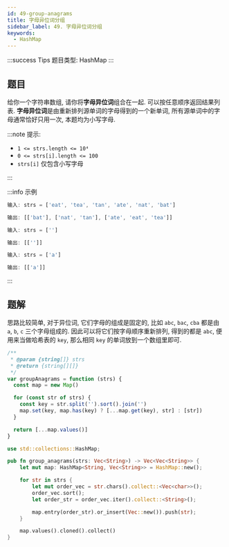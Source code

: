 ```yaml
---
id: 49-group-anagrams
title: 字母异位词分组
sidebar_label: 49. 字母异位词分组
keywords:
  - HashMap
---
```


:::success Tips
题目类型: HashMap
:::

## 题目

给你一个字符串数组, 请你将**字母异位词**组合在一起. 可以按任意顺序返回结果列表. **字母异位词**是由重新排列源单词的字母得到的一个新单词, 所有源单词中的字母通常恰好只用一次, 本题均为小写字母.

:::note 提示:

- `1 <= strs.length <= 10⁴`
- `0 <= strs[i].length <= 100`
- `strs[i]` 仅包含小写字母

:::

:::info 示例

```ts
输入: strs = ['eat', 'tea', 'tan', 'ate', 'nat', 'bat']

输出: [['bat'], ['nat', 'tan'], ['ate', 'eat', 'tea']]
```

```ts
输入: strs = ['']

输出: [['']]
```

```ts
输入: strs = ['a']

输出: [['a']]
```

:::

## 题解

思路比较简单, 对于异位词, 它们字母的组成是固定的, 比如 `abc`, `bac`, `cba` 都是由 `a`, `b`, `c` 三个字母组成的. 因此可以将它们按字母顺序重新排列, 得到的都是 `abc`, 便用来当做哈希表的 `key`, 那么相同 `key` 的单词放到一个数组里即可.


<Tabs>
  <TabItem value="JavaScript" label="JavaScript" default>

```ts
/**
 * @param {string[]} strs
 * @return {string[][]}
 */
var groupAnagrams = function (strs) {
  const map = new Map()

  for (const str of strs) {
    const key = str.split('').sort().join('')
    map.set(key, map.has(key) ? [...map.get(key), str] : [str])
  }

  return [...map.values()]
}
```

</TabItem>
<TabItem value="Rust" label="Rust">

```rust
use std::collections::HashMap;

pub fn group_anagrams(strs: Vec<String>) -> Vec<Vec<String>> {
    let mut map: HashMap<String, Vec<String>> = HashMap::new();

    for str in strs {
        let mut order_vec = str.chars().collect::<Vec<char>>();
        order_vec.sort();
        let order_str = order_vec.iter().collect::<String>();

        map.entry(order_str).or_insert(Vec::new()).push(str);
    }

    map.values().cloned().collect()
}
```

</TabItem>
</Tabs>
